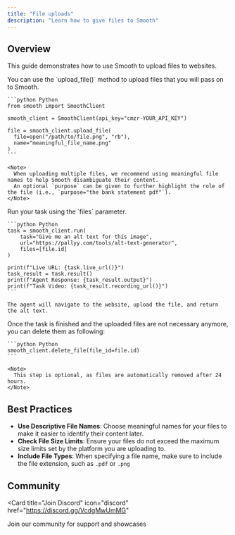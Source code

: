 ```yaml
---
title: "File uploads"
description: "Learn how to give files to Smooth"
---
```


## Overview

This guide demonstrates how to use Smooth to upload files to websites.

<Steps>
  <Step title="Upload the file">
    You can use the `upload_file()` method to upload files that you will pass on to Smooth.

    ```python Python
    from smooth import SmoothClient

    smooth_client = SmoothClient(api_key="cmzr-YOUR_API_KEY")

    file = smooth_client.upload_file(
      file=open("/path/to/file.png", "rb"),
      name="meaningful_file_name.png"
    )
    ```

    <Note>
      When uploading multiple files, we recommend using meaningful file names to help Smooth disambiguate their content.
      An optional `purpose` can be given to further highlight the role of the file (i.e., `purpose="the bank statement pdf"`).
    </Note>
  </Step>
  
  <Step title="Run the task">
    Run your task using the `files` parameter.

    ```python Python
    task = smooth_client.run(
        task="Give me an alt text for this image",
        url="https://pallyy.com/tools/alt-text-generator",
        files=[file.id]
    )

    print(f"Live URL: {task.live_url()}")
    task_result = task.result()
    print(f"Agent Response: {task_result.output}")
    print(f"Task Video: {task_result.recording_url()}")
    ```

    The agent will navigate to the website, upload the file, and return the alt text.
  </Step>

  <Step title="(Optional) Delete the uploaded files">
    Once the task is finished and the uploaded files are not necessary anymore, you can delete them as following:

    ```python Python
    smooth_client.delete_file(file_id=file.id)
    ```

    <Note>
      This step is optional, as files are automatically removed after 24 hours.
    </Note>
  </Step>
</Steps>

## Best Practices
- **Use Descriptive File Names**: Choose meaningful names for your files to make it easier to identify their content later.
- **Check File Size Limits**: Ensure your files do not exceed the maximum size limits set by the platform you are uploading to.
- **Include File Types**: When specifying a file name, make sure to include the file extension, such as `.pdf` or `.png`

## Community

<Card
  title="Join Discord"
  icon="discord"
  href="https://discord.gg/VcdgMwUmMG"
>
  Join our community for support and showcases
</Card>